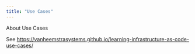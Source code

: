 ```yaml
---
title: "Use Cases"
---
```


About Use Cases

See <https://vanheemstrasystems.github.io/learning-infrastructure-as-code-use-cases/>
